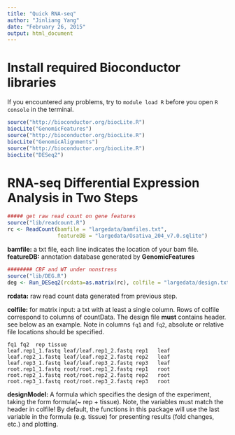 ```yaml
---
title: "Quick RNA-seq"
author: "Jinliang Yang"
date: "February 26, 2015"
output: html_document
---
```


# Install required **Bioconductor** libraries
If you encountered any problems, try to `module load R` before you open `R console` in the terminal.
```r
source("http://bioconductor.org/biocLite.R")
biocLite("GenomicFeatures")
source("http://bioconductor.org/biocLite.R")
biocLite("GenomicAlignments")
source("http://bioconductor.org/biocLite.R")
biocLite("DESeq2")
```
# RNA-seq Differential Expression Analysis in Two Steps


```r

##### get raw read count on gene features
source("lib/readcount.R")
rc <- ReadCount(bamfile = "largedata/bamfiles.txt", 
                featureDB = "largedata/Osativa_204_v7.0.sqlite")
```

**bamfile:** a txt file, each line indicates the location of your bam file.  
**featureDB:** annotation database generated by __GenomicFeatures__


```r
######## CBF and WT under nonstress
source("lib/DEG.R")
deg <- Run_DESeq2(rcdata=as.matrix(rc), colfile = "largedata/design.txt", designModel = formula(~ rep + tissue))

```


**rcdata:** raw read count data generated from previous step.

**colfile:** for matrix input: a txt with at least a single column. Rows of colfile correspond to columns of countData. The design file **must** contains header. see below as an example. Note in columns `fq1` and `fq2`, absolute or relative file locations should be specified.

```
fq1 fq2  rep tissue
leaf.rep1_1.fastq leaf/leaf.rep1_2.fastq rep1   leaf
leaf.rep2_1.fastq leaf/leaf.rep2_2.fastq rep2   leaf
leaf.rep3_1.fastq leaf/leaf.rep3_2.fastq rep3   leaf
root.rep1_1.fastq root/root.rep1_2.fastq rep1   root
root.rep2_1.fastq root/root.rep2_2.fastq rep2   root
root.rep3_1.fastq root/root.rep3_2.fastq rep3   root
```

**designModel:** A formula which specifies the design of the experiment, taking the form formula(~  rep + tissue). Note, the variables must match the header in colfile! By default, the functions in this package will use the last variable in the formula (e.g. tissue) for presenting results (fold changes, etc.) and plotting.


